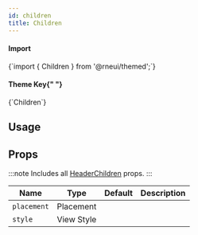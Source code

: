 ```yaml
---
id: children
title: Children
---
```



<IconsStyle />

<div class="row inline-flex-center">
  <div class="col col--3">
    <h4>Import</h4>
  </div>
  <div class="col col--9">
    <CodeBlock>{`import { Children } from '@rneui/themed';`}</CodeBlock>
  </div>
  <div class="col col--3">
    <h4>
      Theme Key{" "}
      <a href="../customizing#using-themeprovider">
        <BiInfoCircle />
      </a>
    </h4>
  </div>
  <div class="col col--9">
    <CodeBlock>{`Children`}</CodeBlock>
  </div>
</div>

## Usage

## Props

:::note
Includes all [HeaderChildren](headerchildren#props) props.
:::

<div class='table-responsive'>

| Name        | Type       | Default | Description |
| ----------- | ---------- | ------- | ----------- |
| `placement` | Placement  |         |             |
| `style`     | View Style |         |             |

</div>
